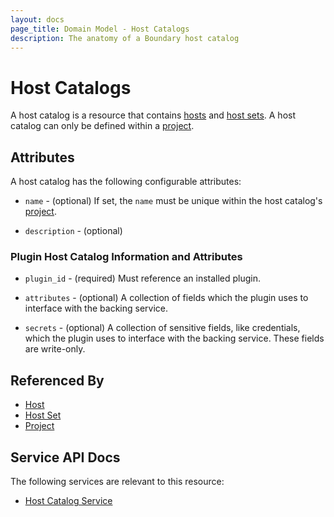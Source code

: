 ```yaml
---
layout: docs
page_title: Domain Model - Host Catalogs
description: The anatomy of a Boundary host catalog
---
```


# Host Catalogs

A host catalog is a resource
that contains [hosts][] and [host sets][].
A host catalog can only be defined within a [project][].

## Attributes

A host catalog has the following configurable attributes:

- `name` - (optional)
  If set, the `name` must be unique within the host catalog's [project][].

- `description` - (optional)

### Plugin Host Catalog Information and Attributes

- `plugin_id` - (required)
  Must reference an installed plugin.

- `attributes` - (optional)
  A collection of fields which the plugin uses to interface with the backing
  service.

- `secrets` - (optional)
  A collection of sensitive fields, like credentials, which the plugin uses to
  interface with the backing service.  These fields are write-only.

## Referenced By

- [Host][]
- [Host Set][]
- [Project][]

[host set]: /docs/concepts/domain-model/host-sets

[host sets]: /docs/concepts/domain-model/host-sets

[host]: /docs/concepts/domain-model/hosts

[hosts]: /docs/concepts/domain-model/hosts

[project]: /docs/concepts/domain-model/scopes#projects

## Service API Docs

The following services are relevant to this resource:

- [Host Catalog Service](/api-docs/host-catalog-service)
